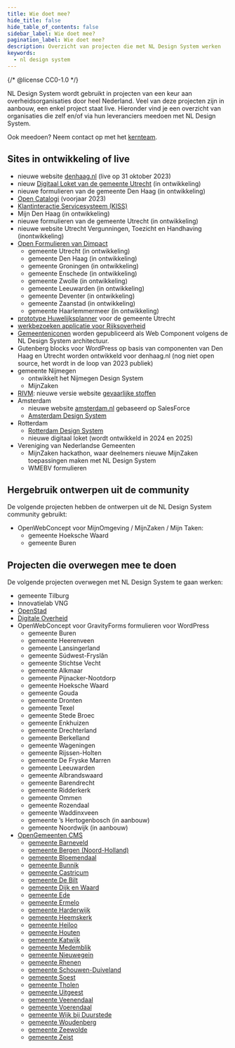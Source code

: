 ```yaml
---
title: Wie doet mee?
hide_title: false
hide_table_of_contents: false
sidebar_label: Wie doet mee?
pagination_label: Wie doet mee?
description: Overzicht van projecten die met NL Design System werken
keywords:
  - nl design system
---
```


{/* @license CC0-1.0 */}

NL Design System wordt gebruikt in projecten van een keur aan overheidsorganisaties door heel Nederland. Veel van deze projecten zijn in aanbouw, een enkel project staat live. Hieronder vind je een overzicht van organisaties die zelf en/of via hun leveranciers meedoen met NL Design System.

Ook meedoen? Neem contact op met het [kernteam](/project/kernteam).

## Sites in ontwikkeling of live

- nieuwe website [denhaag.nl](http://denhaag.nl) (live op 31 oktober 2023)
- nieuw [Digitaal Loket van de gemeente Utrecht](http://pki.utrecht.nl) (in ontwikkeling)
- nieuwe formulieren van de gemeente Den Haag (in ontwikkeling)
- [Open Catalogi](http://opencatalogi.nl) (voorjaar 2023)
- [Klantinteractie Servicesysteem (KISS)](https://www.dimpact.nl/klantinteractie-servicesysteem)
- Mijn Den Haag (in ontwikkeling)
- nieuwe formulieren van de gemeente Utrecht (in ontwikkeling)
- nieuwe website Utrecht Vergunningen, Toezicht en Handhaving (inontwikkeling)
- [Open Formulieren van Dimpact](https://www.dimpact.nl/nieuws/mijlpaal-voor-open-formulieren-bouw-open-source-oplossing-gestart)
  - gemeente Utrecht (in ontwikkeling)
  - gemeente Den Haag (in ontwikkeling)
  - gemeente Groningen (in ontwikkeling)
  - gemeente Enschede (in ontwikkeling)
  - gemeente Zwolle (in ontwikkeling)
  - gemeente Leeuwarden (in ontwikkeling)
  - gemeente Deventer (in ontwikkeling)
  - gemeente Zaanstad (in ontwikkeling)
  - gemeente Haarlemmermeer (in ontwikkeling)
- [prototype Huwelijksplanner](https://huwelijk.utrecht.eend.nl/docs/site/huwelijksplanner/index.html) voor de gemeente Utrecht
- [werkbezoeken applicatie voor Rijksoverheid](https://www.roxanneallard.nl/casestudies/rijksoverheid/)
- [Gemeenteniconen](https://www.gemeenteniconen.nl) worden gepubliceerd als Web Component volgens de NL Design System architectuur.
- Gutenberg blocks voor WordPress op basis van componenten van Den Haag en Utrecht worden ontwikkeld voor denhaag.nl (nog niet open source, het wordt in de loop van 2023 publiek)
- gemeente Nijmegen
  - ontwikkelt het Nijmegen Design System
  - MijnZaken
- [RIVM](http://rivm.nl): nieuwe versie website [gevaarlijke stoffen](https://rvs.rivm.nl)
- Amsterdam
  - nieuwe website [amsterdam.nl](https://www.amsterdam.nl) gebaseerd op SalesForce
  - [Amsterdam Design System](https://github.com/amsterdam/design-system)
- Rotterdam
  - [Rotterdam Design System](https://www.figma.com/file/ZWSC4gCrOXRUR9UX3aoZ8x/Gemeente-Rotterdam-Design-System?mode=dev)
  - nieuwe digitaal loket (wordt ontwikkeld in 2024 en 2025)
- Vereniging van Nederlandse Gemeenten
  - MijnZaken hackathon, waar deelnemers nieuwe MijnZaken toepassingen maken met NL Design System
  - WMEBV formulieren

## Hergebruik ontwerpen uit de community

De volgende projecten hebben de ontwerpen uit de NL Design System community gebruikt:

- OpenWebConcept voor MijnOmgeving / MijnZaken / Mijn Taken:
  - gemeente Hoeksche Waard
  - gemeente Buren

## Projecten die overwegen mee te doen

De volgende projecten overwegen met NL Design System te gaan werken:

- gemeente Tilburg
- Innovatielab VNG
- [OpenStad](https://openstad.org)
- [Digitale Overheid](https://digitaleoverheid.nl/)
- OpenWebConcept voor GravityForms formulieren voor WordPress
  - gemeente Buren
  - gemeente Heerenveen
  - gemeente Lansingerland
  - gemeente Súdwest-Fryslân
  - gemeente Stichtse Vecht
  - gemeente Alkmaar
  - gemeente Pijnacker-Nootdorp
  - gemeente Hoeksche Waard
  - gemeente Gouda
  - gemeente Dronten
  - gemeente Texel
  - gemeente Stede Broec
  - gemeente Enkhuizen
  - gemeente Drechterland
  - gemeente Berkelland
  - gemeente Wageningen
  - gemeente Rijssen-Holten
  - gemeente De Fryske Marren
  - gemeente Leeuwarden
  - gemeente Albrandswaard
  - gemeente Barendrecht
  - gemeente Ridderkerk
  - gemeente Ommen
  - gemeente Rozendaal
  - gemeente Waddinxveen
  - gemeente ’s Hertogenbosch (in aanbouw)
  - gemeente Noordwijk (in aanbouw)
- [OpenGemeenten CMS](https://www.opengemeenten.nl)
  - [gemeente Barneveld](https://www.barneveld.nl/)
  - [gemeente Bergen (Noord-Holland)](https://www.bergen-nh.nl/)
  - [gemeente Bloemendaal](https://www.bloemendaal.nl/)
  - [gemeente Bunnik](https://www.bunnik.nl/)
  - [gemeente Castricum](https://www.castricum.nl/)
  - [gemeente De Bilt](https://www.debilt.nl/)
  - [gemeente Dijk en Waard](https://www.dijkenwaard.nl/)
  - [gemeente Ede](https://www.ede.nl/)
  - [gemeente Ermelo](http://ermelo.nl)
  - [gemeente Harderwijk](http://harderwijk.nl)
  - [gemeente Heemskerk](http://www.heemskerk.nl/)
  - [gemeente Heiloo](https://www.heiloo.nl/)
  - [gemeente Houten](https://www.houten.nl/home/)
  - [gemeente Katwijk](https://www.katwijk.nl/)
  - [gemeente Medemblik](https://www.medemblik.nl/)
  - [gemeente Nieuwegein](https://www.nieuwegein.nl/)
  - [gemeente Rhenen](https://www.rhenen.nl/)
  - [gemeente Schouwen-Duiveland](https://www.schouwen-duiveland.nl/)
  - [gemeente Soest](https://www.soest.nl/)
  - [gemeente Tholen](https://www.tholen.nl/)
  - [gemeente Uitgeest](https://www.uitgeest.nl/)
  - [gemeente Veenendaal](https://www.veenendaal.nl/)
  - [gemeente Voerendaal](https://www.voerendaal.nl/)
  - [gemeente Wijk bij Duurstede](https://www.wijkbijduurstede.nl/)
  - [gemeente Woudenberg](https://www.woudenberg.nl/)
  - [gemeente Zeewolde](https://www.zeewolde.nl/)
  - [gemeente Zeist](https://www.zeist.nl/)

